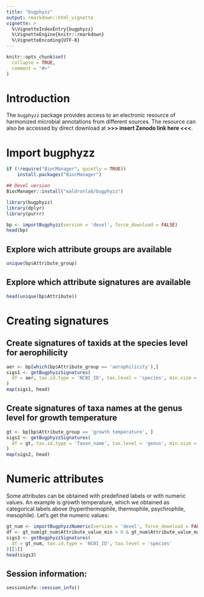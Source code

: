 ```yaml
---
title: "bugphyzz"
output: rmarkdown::html_vignette
vignette: >
  %\VignetteIndexEntry{bugphyzz}
  %\VignetteEngine{knitr::rmarkdown}
  %\VignetteEncoding{UTF-8}
---
```


```r
knitr::opts_chunk$set(
  collapse = TRUE,
  comment = "#>"
)
```

# Introduction

The `bugphyzz` package provides access to an electronic resource of 
harmonized microbial annotations from different sources. The resource can
also be accessed by direct download at **>>> insert Zenodo link here <<<**.

# Import bugphyzz

```r
if (!require("BiocManager", quietly = TRUE))
    install.packages("BiocManager")

## Devel version
BiocManager::install("waldronlab/bugphyzz")
```

```r
library(bugphyzz)
library(dplyr)
library(purrr)
```

```r
bp <- importBugphyzz(version = 'devel', force_download = FALSE)
head(bp)
```

## Explore wich attribute groups are available

```r
unique(bp$Attribute_group)
```

## Explore which attribute signatures are available

```r
head(unique(bp$Attribute))
```

# Creating signatures

## Create signatures of taxids at the species level for aerophilicity

```r
aer <- bp[which(bp$Attribute_group == 'aerophilicity'),]
sigs1 <- getBugphyzzSignatures(
  df = aer, tax.id.type = 'NCBI_ID', tax.level = 'species', min.size = 10
)
map(sigs1, head)
```

## Create signatures of taxa names at the genus level for growth temperature
```r
gt <- bp[bp$Attribute_group == 'growth temperature', ]
sigs2 <- getBugphyzzSignatures(
  df = gt, tax.id.type = 'Taxon_name', tax.level = 'genus', min.size = 10
)
map(sigs2, head)
```
# Numeric attributes

Some attributes can be obtained with predefined labels or with numeric
values. An example is growth temperature, which we obtained as categorical labels
above (hyperthermophile, thermophile, psychrophile, mesophile). Let's get
the numeric values:

```r
gt_num <- importBugphyzzNumeric(version = 'devel', force_download = FALSE)[[1]]
df <- gt_num[gt_num$Attribute_value_min > 0 & gt_num$Attribute_value_max < 25,]
sigs3 <- getBugphyzzSignatures(
  df = gt_num, tax.id.type = 'NCBI_ID', tax.level = 'species'
)[[1]]
head(sigs3)
```

## Session information:

```r
sessioninfo::session_info()
```
